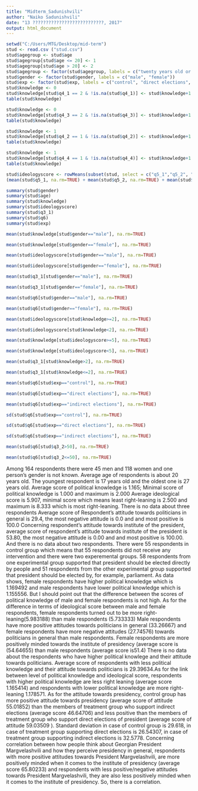 ```yaml
---
title: "Midterm_Sadunishvili"
author: "Naiko Sadunishvili"
date: "13 ???????????????????????????, 2017"
output: html_document
---
```


```r
setwd("C:/Users/MTG/Desktop/mid-term")
stud <- read.csv ("stud.csv")
stud$agegroup <- stud$age
stud$agegroup[stud$age <= 20] <- 1
stud$agegroup[stud$age > 20] <- 2
stud$agegroup <- factor(stud$agegroup, labels = c("twenty years old or younger","older than twenty"))
stud$gender <- factor(stud$gender, labels = c("male", "female"))
stud$exp <- factor(stud$exp, labels = c("control", "direct elections", "indirect elections"))
stud$knowledge <- 0
stud$knowledge[stud$q4_1 == 2 & !is.na(stud$q4_1)] <- stud$knowledge+1
table(stud$knowledge)

stud$knowledge <- 0
stud$knowledge[stud$q4_3 == 2 & !is.na(stud$q4_3)] <- stud$knowledge+1
table(stud$knowledge)

stud$knowledge <- 1
stud$knowledge[stud$q4_2 == 1 & !is.na(stud$q4_2)] <- stud$knowledge+1
table(stud$knowledge)

stud$knowledge <- 1
stud$knowledge[stud$q4_4 == 1 & !is.na(stud$q4_4)] <- stud$knowledge+1
table(stud$knowledge)

stud$ideologyscore <- rowMeans(subset(stud, select = c("q5_1","q5_2", "q5_3", "q5_4", "q5_5", "q5_6")), na.rm = TRUE)
(mean(stud$q5_1, na.rm=TRUE) + mean(stud$q5_2, na.rm=TRUE) + mean(stud$q5_3, na.rm=TRUE) + mean(stud$q5_4, na.rm=TRUE) + mean(stud$q5_5, na.rm=TRUE) + mean(stud$q5_6, na.rm=TRUE))/ 6

summary(stud$gender)
summary(stud$age)
summary(stud$knowledge)
summary(stud$ideologyscore)
summary(stud$q3_1)
summary(stud$q6)
summary(stud$exp)

mean(stud$knowledge[stud$gender=="male"], na.rm=TRUE)

mean(stud$knowledge[stud$gender=="female"], na.rm=TRUE)

mean(stud$ideologyscore[stud$gender=="male"], na.rm=TRUE)

mean(stud$ideologyscore[stud$gender=="female"], na.rm=TRUE)

mean(stud$q3_1[stud$gender=="male"], na.rm=TRUE)

mean(stud$q3_1[stud$gender=="female"], na.rm=TRUE)

mean(stud$q6[stud$gender=="male"], na.rm=TRUE)

mean(stud$q6[stud$gender=="female"], na.rm=TRUE)

mean(stud$ideologyscore[stud$knowledge>=2], na.rm=TRUE)

mean(stud$ideologyscore[stud$knowledge<2], na.rm=TRUE)

mean(stud$knowledge[stud$ideologyscore>=5], na.rm=TRUE)

mean(stud$knowledge[stud$ideologyscore<5], na.rm=TRUE)

mean(stud$q3_1[stud$knowledge>2], na.rm=TRUE)

mean(stud$q3_1[stud$knowledge<=2], na.rm=TRUE)

mean(stud$q6[stud$exp=="control"], na.rm=TRUE)

mean(stud$q6[stud$exp=="direct elections"], na.rm=TRUE)

mean(stud$q6[stud$exp=="indirect elections"], na.rm=TRUE)

sd(stud$q6[stud$exp=="control"], na.rm=TRUE)

sd(stud$q6[stud$exp=="direct elections"], na.rm=TRUE)

sd(stud$q6[stud$exp=="indirect elections"], na.rm=TRUE)

mean(stud$q6[stud$q3_2>50], na.rm=TRUE)

mean(stud$q6[stud$q3_2<=50], na.rm=TRUE)
```
Among 164 respondents there were 45 men and 118 women and one person's gender is not known.
Average age of respondents is about 20 years old. The youngest respondent is 17 years old and the oldest one is 27 years old.
Average score of political knowledge is 1.165; Minimal score of political knowledge is 1.000 and maximum is 2.000
Average ideological score is 5.907, minimal score which means least right-leaning is 2.500 and maximum is 8.333 which is most right-leaning. There is no data about three respondents
Average score of Respondent's attitude towards politicians in general is 29.4, the most negative attitude is 0.0 and and most positive is 100.0
Concerning respondent's attitude towards institute of the president, average score of respondent's attitude towards institute of the president is 53.80, the most negative attitude is 0.00 and and most positive is 100.00. And there is no data about two respondents.
There were 55 respondents in control group which means that 55 respondents did not receive any intervention and there were two experemental groups. 58 respondents from one experimental group supported that president should be elected directly by people and 51 respondents from the other experimental group supported that president should be elected by, for example, parliament.
As data shows, female respondents have higher political knowledge which is 1.169492 and male respondents have lower political knowledge which is 1.155556. But I should point out that the difference between the scores of political knowledge of male and female respondents is not high.
As for the difference in terms of ideological score between male and female respondents, female respondents turned out to be more right-leaning(5.983188) than male respondents (5.733333)
Male respondents have more positive attitudes towards  politicians in general (33.26667) and female respondents have more negative attitudes (27.74576) towards politicians in general than male respondents. 
Female respondents are more positively minded towards the institute of presidency (average score is (54.64655) than male respondents (average score is51.4)
There is no data about the respondents who have higher political knowlege and their attitude towards politicians.  Average score of respondents with less political knowledge and their attitude towards politicians is 29.39634.As for the link between level of political knowledge and ideological score, respondents with higher political knowledge are less right leaning (average score 1.165414)  and respondents with lower political knowledge are more right-leaning 1.178571.
As for the attitude towards presidency, control group has more positive attitude towards presidency (average score of attitude 55.01852) than the members of treatment group who support indirect elections (average score 46.64706) and less positive than the members of treatment group who support direct elections of president (average score of attitude 59.03509 ). Standard deviation in case of control group is 29.618, in case of treatment group supporting direct elections is 26.54307, in case of treatment group supporting indirect elections is 32.5778.
Concerning correlation between how people think about Georgian President Margvelashvili and how they perceive presidency in general, respondents with more positive attitudes towards President Margvelashvili, are more positively minded when it comes to the institute of presidency (average score 65.80233) and respondents with less positive/negative attitudes towards President Margvelashvili, they are also less positively minded when it comes to the institute of presidency. So, there is a correlation.










